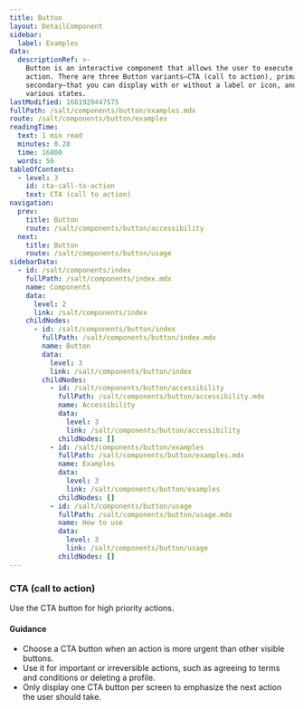 ```yaml
---
title: Button
layout: DetailComponent
sidebar:
  label: Examples
data:
  descriptionRef: >-
    Button is an interactive component that allows the user to execute an
    action. There are three Button variants—CTA (call to action), primary and
    secondary—that you can display with or without a label or icon, and in
    various states.
lastModified: 1681920447575
fullPath: /salt/components/button/examples.mdx
route: /salt/components/button/examples
readingTime:
  text: 1 min read
  minutes: 0.28
  time: 16800
  words: 56
tableOfContents:
  - level: 3
    id: cta-call-to-action
    text: CTA (call to action)
navigation:
  prev:
    title: Button
    route: /salt/components/button/accessibility
  next:
    title: Button
    route: /salt/components/button/usage
sidebarData:
  - id: /salt/components/index
    fullPath: /salt/components/index.mdx
    name: Components
    data:
      level: 2
      link: /salt/components/index
    childNodes:
      - id: /salt/components/button/index
        fullPath: /salt/components/button/index.mdx
        name: Button
        data:
          level: 3
          link: /salt/components/button/index
        childNodes:
          - id: /salt/components/button/accessibility
            fullPath: /salt/components/button/accessibility.mdx
            name: Accessibility
            data:
              level: 3
              link: /salt/components/button/accessibility
            childNodes: []
          - id: /salt/components/button/examples
            fullPath: /salt/components/button/examples.mdx
            name: Examples
            data:
              level: 3
              link: /salt/components/button/examples
            childNodes: []
          - id: /salt/components/button/usage
            fullPath: /salt/components/button/usage.mdx
            name: How to use
            data:
              level: 3
              link: /salt/components/button/usage
            childNodes: []
---
```


### CTA (call to action)

Use the CTA button for high priority actions.

#### Guidance

- Choose a CTA button when an action is more urgent than other visible buttons.
- Use it for important or irreversible actions, such as agreeing to terms and conditions or deleting a profile.
- Only display one CTA button per screen to emphasize the next action the user should take.

